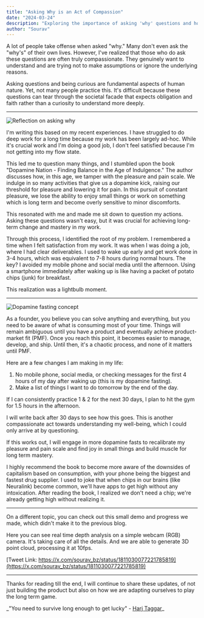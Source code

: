 ```yaml
---
title: "Asking Why is an Act of Compassion"
date: "2024-03-24"
description: "Exploring the importance of asking 'why' questions and how it leads to deeper understanding and personal growth, with insights from Dopamine Nation."
author: "Sourav"
---
```


A lot of people take offense when asked "why."
Many don't even ask the "why's" of their own lives. However, I've realized that those who do ask these questions are often truly compassionate. They genuinely want to understand and are trying not to make assumptions or ignore the underlying reasons.

Asking questions and being curious are fundamental aspects of human nature. Yet, not many people practice this.
It's difficult because these questions can tear through the societal facade that expects obligation and faith rather than a curiosity to understand more deeply.

---

![Reflection on asking why](https://substack-post-media.s3.amazonaws.com/public/images/c42e46ac-6a67-4969-adc2-1358a25dab9f_4032x2268.heic)

I'm writing this based on my recent experiences.
I have struggled to do deep work for a long time because my work has been largely ad-hoc.
While it's crucial work and I'm doing a good job, I don't feel satisfied because I'm not getting into my flow state.

This led me to question many things, and I stumbled upon the book "Dopamine Nation - Finding Balance in the Age of Indulgence."
The author discusses how, in this age, we tamper with the pleasure and pain scale. We indulge in so many activities that give us a dopamine kick, raising our threshold for pleasure and lowering it for pain.
In this pursuit of constant pleasure, we lose the ability to enjoy small things or work on something which is long term and become overly sensitive to minor discomforts.

This resonated with me and made me sit down to question my actions. Asking these questions wasn't easy, but it was crucial for achieving long-term change and mastery in my work.

Through this process, I identified the root of my problem.
I remembered a time when I felt satisfaction from my work. It was when I was doing a job, where I had clear deliverables.
I used to wake up early and get work done in 3-4 hours, which was equivalent to 7-8 hours during normal hours.
The key? I avoided my mobile phone and social media until the afternoon.
Using a smartphone immediately after waking up is like having a packet of potato chips (junk) for breakfast.

This realization was a lightbulb moment.

---

![Dopamine fasting concept](https://substack-post-media.s3.amazonaws.com/public/images/a602e0a0-120c-4d3d-b589-5f0321dcd936_1189x342.png)

As a founder, you believe you can solve anything and everything, but you need to be aware of what is consuming most of your time. Things will remain ambiguous until you have a product and eventually achieve product-market fit (PMF).
Once you reach this point, it becomes easier to manage, develop, and ship. Until then, it's a chaotic process, and none of it matters until PMF.

Here are a few changes I am making in my life:

1. No mobile phone, social media, or checking messages for the first 4 hours of my day after waking up (this is my dopamine fasting).
2. Make a list of things I want to do tomorrow by the end of the day.

If I can consistently practice 1 & 2 for the next 30 days, I plan to hit the gym for 1.5 hours in the afternoon.

I will write back after 30 days to see how this goes. This is another compassionate act towards understanding my well-being, which I could only arrive at by questioning.

If this works out, I will engage in more dopamine fasts to recalibrate my pleasure and pain scale and find joy in small things and build muscle for long term mastery.

I highly recommend the book to become more aware of the downsides of capitalism based on consumption, with your phone being the biggest and fastest drug supplier.
I used to joke that when chips in our brains (like Neuralink) become common, we'll have apps to get high without any intoxication.
After reading the book, I realized we don't need a chip; we're already getting high without realizing it.

---

On a different topic, you can check out this small demo and progress we made, which didn't make it to the previous blog.

Here you can see real time depth analysis on a simple webcam (RGB) camera. It's taking care of all the details. And we are able to generate 3D point cloud, processing it at 10fps.

[Tweet Link: https://x.com/sourav_bz/status/1811030077221785819](https://x.com/sourav_bz/status/1811030077221785819)

---

Thanks for reading till the end, I will continue to share these updates, of not just building the product but also on how we are adapting ourselves to play the long term game.

_"You need to survive long enough to get lucky" - [Harj Taggar](https://x.com/ben_de_smet_/status/1810865700422176802)\_
